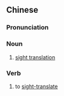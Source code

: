 {{also|视译}}
==Chinese==
{{zh-forms|s=视译}}

===Pronunciation===
{{zh-pron
|m=shìyì
|cat=n,v
}}

===Noun===
{{zh-noun}}

# [[sight translation]]

===Verb===
{{zh-verb}}

# to [[sight-translate]]